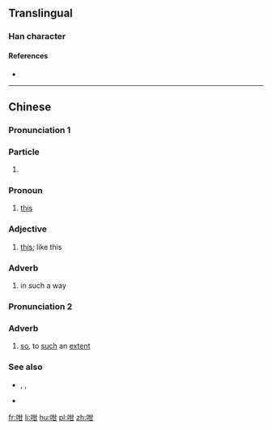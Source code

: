 ==Translingual==

===Han character===
{{Han char|rn=30|rad=口|as=05|sn=8|four=64070|canj=RTM|ids=⿰口甘}}

====References====
* {{Han ref|kx=0184.040|dkj=03477|dj=0403.040|hdz=10598.010|uh=5481|ud=21633|bh=CBDD|bd=52189}}

----

==Chinese==
{{zh-forms}}

===Pronunciation 1===
{{zh-pron
|m=gān
|c=gam2
|mn=kám
|cat=particle,pronoun,adj,adv
}}

===Particle===
{{zh-particle}}

# {{context|Cantonese|lang=zh}} {{non-gloss definition|attached to form adverbs}}
#: {{zh-usex|佢 慢慢{man6-2} '''咁'''{gam2} 行。|He walks slow'''ly'''.|C-GZ}}

===Pronoun===
{{zh-pronoun}}

# {{context|Cantonese|lang=zh}} [[this]]
#: {{zh-usex|'''咁'''{gam2} 唔 得 㗎！|'''This''' will not work!|C-GZ}}

===Adjective===
{{zh-adj}}

# {{context|Cantonese|lang=zh}} [[this]]; like this
#: {{zh-usex|佢 係 一 個 '''咁'''{gam2} 嘅 人。|He is '''this''' kind of person.|C-GZ}}

===Adverb===
{{zh-adv}}

# {{context|Cantonese|lang=zh}} in such a way
#: {{zh-usex|當{dong3} 飯 咁{gam2} 食|eat [something] as if it was a meal|C}}

===Pronunciation 2===
{{zh-pron
|m=gān
|c=gam3
|mn=kám
|cat=adv
}}

===Adverb===
{{zh-adv}}

# {{context|Cantonese|lang=zh}} [[so]], to [[such]] an [[extent]]
#: {{zh-usex|做咩 你 '''咁''' 冇腦 咖{gaa3}？|Why are you '''so''' stupid?|C-GZ}}

===See also===
* {{zh-l|這樣}}, {{zh-l|這麼}}, {{zh-l|那麼}}
* {{zh-l|地}}

[[fr:咁]]
[[li:咁]]
[[hu:咁]]
[[pl:咁]]
[[zh:咁]]
